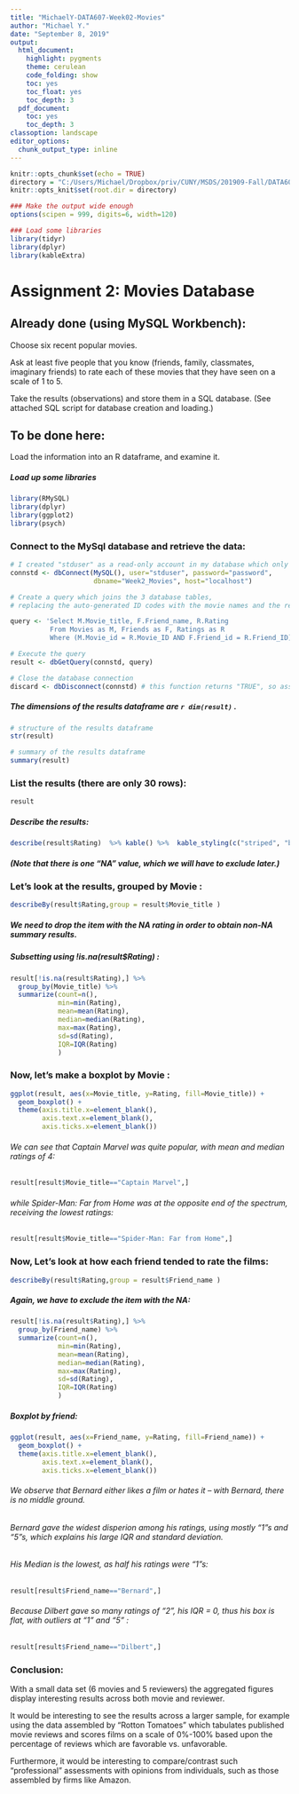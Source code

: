 ```yaml
---
title: "MichaelY-DATA607-Week02-Movies"
author: "Michael Y."
date: "September 8, 2019"
output:
  html_document:
    highlight: pygments
    theme: cerulean
    code_folding: show
    toc: yes
    toc_float: yes
    toc_depth: 3
  pdf_document:
    toc: yes
    toc_depth: 3
classoption: landscape
editor_options:
  chunk_output_type: inline
---
```

<style>
  .main-container {
    max-width: 1200px !important;
  }
</style>

```r
knitr::opts_chunk$set(echo = TRUE)
directory = "C:/Users/Michael/Dropbox/priv/CUNY/MSDS/201909-Fall/DATA607_Tati_Andy/20190908_Week02/"
knitr::opts_knit$set(root.dir = directory)

### Make the output wide enough
options(scipen = 999, digits=6, width=120)

### Load some libraries
library(tidyr)
library(dplyr)
library(kableExtra)
```


# Assignment 2: Movies Database

##  __Already done (using MySQL Workbench):__

  Choose six recent popular movies.    
  
  Ask at least five people that you know (friends, family, classmates, imaginary friends) to rate each of these movies that they have seen on a scale of 1 to 5.    
  
  Take the results (observations) and store them in a SQL database. (See attached SQL script for database creation and loading.)   
  

##  __To be done here:__    

  Load the information into an R dataframe, and examine it.


##### Load up some libraries
```r
library(RMySQL)
library(dplyr)
library(ggplot2)
library(psych)
```

### Connect to the MySql database and retrieve the data:

```r

# I created "stduser" as a read-only account in my database which only has "select" privilege
connstd <- dbConnect(MySQL(), user="stduser", password="password", 
                     dbname="Week2_Movies", host="localhost")

# Create a query which joins the 3 database tables, 
# replacing the auto-generated ID codes with the movie names and the reviewers' names

query <- 'Select M.Movie_title, F.Friend_name, R.Rating
          From Movies as M, Friends as F, Ratings as R
          Where (M.Movie_id = R.Movie_ID AND F.Friend_id = R.Friend_ID);'

# Execute the query
result <- dbGetQuery(connstd, query)

# Close the database connection
discard <- dbDisconnect(connstd) # this function returns "TRUE", so assignment suppresses printing
```

##### The dimensions of the results dataframe are `r dim(result)` .

```r

# structure of the results dataframe
str(result)
```

```r
# summary of the results dataframe
summary(result)

```

### List the results (there are only 30 rows):
```r
result
```

##### Describe the results:
```r
describe(result$Rating)  %>% kable() %>%  kable_styling(c("striped", "bordered"))
```
##### (Note that there is one "NA" value, which we will have to exclude later.)


### Let's look at the results, grouped by __Movie__  :
```r
describeBy(result$Rating,group = result$Movie_title )
```

##### We need to drop the item with the NA rating in order to obtain non-NA summary results.

##### Subsetting using __!is.na(result$Rating)__  :

```r
result[!is.na(result$Rating),] %>%
  group_by(Movie_title) %>%
  summarize(count=n(),
            min=min(Rating),
            mean=mean(Rating),
            median=median(Rating),
            max=max(Rating),
            sd=sd(Rating),
            IQR=IQR(Rating)
            )
```

### Now, let's make a boxplot by __Movie__ :
```r
ggplot(result, aes(x=Movie_title, y=Rating, fill=Movie_title)) + 
  geom_boxplot() + 
  theme(axis.title.x=element_blank(),
        axis.text.x=element_blank(),
        axis.ticks.x=element_blank())
```

###### We can see that Captain Marvel was quite popular, with mean and median ratings of 4:
```r
result[result$Movie_title=="Captain Marvel",]
```

###### while Spider-Man: Far from Home was at the opposite end of the spectrum, receiving the lowest ratings:
```r
result[result$Movie_title=="Spider-Man: Far from Home",]

```



### Now, Let's look at how each __friend__ tended to rate the films:
```r
describeBy(result$Rating,group = result$Friend_name )
```

##### Again, we have to exclude the item with the NA:
```r
result[!is.na(result$Rating),] %>%
  group_by(Friend_name) %>%
  summarize(count=n(),
            min=min(Rating),
            mean=mean(Rating),
            median=median(Rating),
            max=max(Rating),
            sd=sd(Rating),
            IQR=IQR(Rating)
            )
```

##### Boxplot by friend:
```r
ggplot(result, aes(x=Friend_name, y=Rating, fill=Friend_name)) + 
  geom_boxplot() + 
  theme(axis.title.x=element_blank(),
        axis.text.x=element_blank(),
        axis.ticks.x=element_blank())
```

###### We observe that Bernard either likes a film or hates it -- with Bernard, there is no middle ground.  
###### Bernard gave the widest disperion among his ratings, using mostly "1"s and "5"s, which explains his large IQR and standard deviation.   
###### His Median is the lowest, as half his ratings were "1"s:
```r
result[result$Friend_name=="Bernard",]
```


###### Because Dilbert gave so many ratings of "2", his IQR = 0, thus his box is flat, with outliers at "1" and "5" :

```r
result[result$Friend_name=="Dilbert",]
```


### Conclusion:  
  With a small data set (6 movies and 5 reviewers) the aggregated figures display interesting results across both movie and reviewer.     

  It would be interesting to see the results across a larger sample, for example using the data assembled by "Rotton Tomatoes" which tabulates published movie reviews and scores films on a scale of 0%-100% based upon the percentage of reviews which are favorable vs. unfavorable.    
  
  Furthermore, it would be interesting to compare/contrast such "professional" assessments with opinions from individuals, such as those assembled by firms like Amazon.

